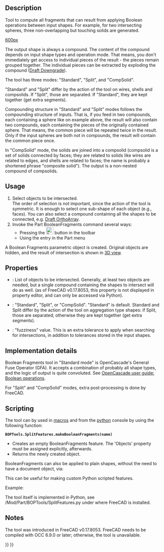 <languages/>

{{Docnav
|[[Part_JoinCutout|JoinCutout]]
|[[Part_SliceApart|SliceApart]]
|[[Part_Workbench|Part]]
|IconL=Part_JoinCutout.svg
|IconR=Part_SliceApart.svg
|IconC=Workbench_Part.svg
}}

{{GuiCommand
|Name=Part BooleanFragments
|MenuLocation=Part → Split → Boolean Fragments
|Workbenches=[[Part_Workbench|Part]]
|Version=0.17
|SeeAlso=[[Part_Slice|Part Slice]], [[Part_XOR|Part XOR]], [[Part_CompJoinFeatures|Part Join features]], [[Part_Boolean|Part Boolean]]
}}

==Description== 

Tool to compute all fragments that can result from applying Boolean operations between input shapes. For example, for two intersecting spheres, three non-overlapping but touching solids are generated. 

[[image:Part_BooleanFragments_Demo.png|600px]]

{{Caption|In the image above, the pieces were moved apart manually afterwards, to reveal the slicing.}}

The output shape is always a compound. The content of the compound depends on input shape types and operation mode. That means, you don't immediately get access to individual pieces of the result - the pieces remain grouped together. The individual pieces can be extracted by exploding the compound ([[Draft_Downgrade|Draft Downgrade]]).

The tool has three modes: "Standard", "Split", and "CompSolid".

"Standard" and "Split" differ by the action of the tool on wires, shells and compsolids. If "Split", those are separated. If "Standard", they are kept together (get extra segments).

Compounding structure in "Standard" and "Split" modes follows the compounding structure of inputs. That is, if you feed in two compounds, each containing a sphere like on example above, the result will also contain two compounds, each containing the pieces of the originally contained sphere. That means, the common piece will be repeated twice in the result. Only if the input spheres are both not in compounds, the result will contain the common piece once.

In "CompSolid" mode, the solids are joined into a compsolid (compsolid is a set of solids connected by faces; they are related to solids like wires are related to edges, and shells are related to faces; the name is probably a shortened phrase "composite solid"). The output is a non-nested compound of compsolids.

==Usage== 

# Select objects to be intersected. <br /> The order of selection is not important, since the action of the tool is symmetric. It is enough to select one sub-shape of each object (e.g., faces). You can also select a compound containing all the shapes to be connected, e.g. [[Draft_OrthoArray|Draft OrthoArray]].
# Invoke the Part BooleanFragments command several ways:
#* Pressing the [[Image:Part_BooleanFragments.svg|24px|link=Part_BooleanFragments]] button in the toolbar
#* Using the {{MenuCommand|Part → Split → Boolean Fragments}} entry in the Part menu

A Boolean Fragments parametric object is created. Original objects are hidden, and the result of intersection is shown in [[3D_view|3D view]].

==Properties== 

{{TitleProperty|Boolean Fragments}}
* {{PropertyData|Objects}}: List of objects to be intersected. Generally, at least two objects are needed, but a single compound containing the shapes to intersect will do as well. (as of FreeCAD v0.17.8053, this property is not displayed in property editor, and can only be accessed via Python).
* {{PropertyData|Mode}}: "Standard", "Split", or "CompSolid". "Standard" is default. Standard and Split differ by the action of the tool on aggregation type shapes: if Split, those are separated; otherwise they are kept together (get extra segments).
* {{PropertyData|Tolerance}}: "fuzziness" value. This is an extra tolerance to apply when searching for intersections, in addition to tolerances stored in the input shapes.

==Implementation details==

Boolean Fragments tool in "Standard mode" is OpenCascade's General Fuse Operator (GFA). It accepts a combination of probably all shape types, and the logic of output is quite convoluted. See [https://www.opencascade.com/doc/occt-7.0.0/overview/html/occt_user_guides__boolean_operations.html OpenCascade user guide: Boolean operations].

For "Split" and "CompSolid" modes, extra post-processing is done by FreeCAD.

==Scripting== 

The tool can by used in [[Macros|macros]] and from the [[Python|python]] console by using the following function:
 '''BOPTools.SplitFeatures.makeBooleanFragments(name)'''

* Creates an empty BooleanFragments feature. The 'Objects' property must be assigned explicitly, afterwards.
* Returns the newly created object.

BooleanFragments can also be applied to plain shapes, without the need to have a document object, via:

{{code|code=
import BOPTools.SplitAPI
BOPTools.SplitAPI.booleanFragments(list_of_shapes, mode, tolerance = 0.0)

# OR, for Standard mode:

list_of_shapes = [App.ActiveDocument.Sphere.Shape, App.ActiveDocument.Sphere001.Shape]
pieces, map = list_of_shapes[0].generalFuse(list_of_shapes[1:], tolerance)
# pieces receives a compound of shapes; map receives a list of lists of shapes, defining list_of_shapes <--> pieces correspondence 
}}
This can be useful for making custom Python scripted features.

Example:
{{code|code=
import BOPTools.SplitFeatures
j = BOPTools.SplitFeatures.makeBooleanFragments(name= 'BooleanFragments')
j.Objects = FreeCADGui.Selection.getSelection() 
}}

The tool itself is implemented in Python, see /Mod/Part/BOPTools/SplitFeatures.py under where FreeCAD is installed.

==Notes== 

The tool was introduced in FreeCAD v0.17.8053. FreeCAD needs to be compiled with OCC 6.9.0 or later; otherwise, the tool is unavailable.


{{Docnav
|[[Part_JoinCutout|JoinCutout]]
|[[Part_SliceApart|SliceApart]]
|[[Part_Workbench|Part]]
|IconL=Part_JoinCutout.svg
|IconR=Part_SliceApart.svg
|IconC=Workbench_Part.svg
}}

{{Part_Tools_navi{{#translation:}}}}
{{Userdocnavi{{#translation:}}}}